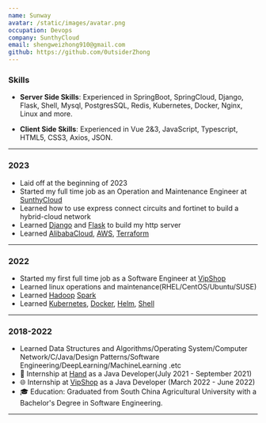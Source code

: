 ```yaml
---
name: Sunway
avatar: /static/images/avatar.png
occupation: Devops
company: SunthyCloud
email: shengweizhong910@gmail.com
github: https://github.com/0utsiderZhong
---
```


### Skills

-   **Server Side Skills**: Experienced in SpringBoot, SpringCloud, Django, Flask, Shell, Mysql, PostgresSQL, Redis, Kubernetes, Docker, Nginx, Linux and more.

-   **Client Side Skills**: Experienced in Vue 2&3, JavaScript, Typescript, HTML5, CSS3, Axios, JSON.

---

### 2023

- Laid off at the beginning of 2023
- Started my full time job as an Operation and Maintenance Engineer at [SunthyCloud](https://www.sunthycloud.com/)
- Learned how to use express connect circuits and fortinet to build a hybrid-cloud network
- Learned [Django](https://docs.djangoproject.com/en) and [Flask](https://flask.palletsprojects.com/en/3.0.x/quickstart/) to build my http server
- Learned [AlibabaCloud](https://www.alibabacloud.com/), [AWS](https://aws.amazon.com/), [Terraform](https://www.alibabacloud.com/solutions/devops/terraform)

---

### 2022

- Started my first full time job as a Software Engineer at [VipShop](https://www.vip.com/)
- Learned linux operations and maintenance(RHEL/CentOS/Ubuntu/SUSE)
- Learned [Hadoop](https://hadoop.apache.org/) [Spark](https://spark.apache.org/)
- Learned [Kubernetes](https://kubernetes.io/docs/concepts/overview/), [Docker](https://www.docker.com/get-started/), [Helm](https://helm.sh/docs/), [Shell](https://www.shellscript.sh/)

---

### 2018-2022
- Learned Data Structures and Algorithms/Operating System/Computer Network/C/Java/Design Patterns/Software Engineering/DeepLearning/MachineLearning .etc
- 🌟 Internship at [Hand](https://www.hand-china.com/) as a Java Developer(July 2021 - September 2021)
- 🌐 Internship at [VipShop](https://www.vip.com/) as a Java Developer (March 2022 - June 2022)
- 🎓 Education: Graduated from South China Agricultural University with a Bachelor's Degree in Software Engineering.
---